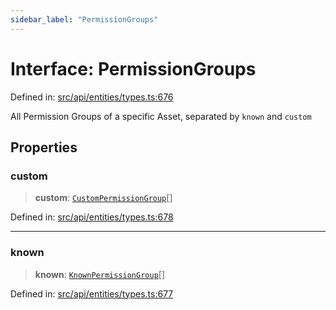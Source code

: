 ```yaml
---
sidebar_label: "PermissionGroups"
---
```


# Interface: PermissionGroups

Defined in: [src/api/entities/types.ts:676](https://github.com/PolymeshAssociation/polymesh-sdk/blob/bee6a2fe7a8ce5db42a6982e793782182cde2153/src/api/entities/types.ts#L676)

All Permission Groups of a specific Asset, separated by `known` and `custom`

## Properties

### custom

> **custom**: [`CustomPermissionGroup`](../../CustomPermissionGroup/classes/CustomPermissionGroup.mdx)[]

Defined in: [src/api/entities/types.ts:678](https://github.com/PolymeshAssociation/polymesh-sdk/blob/bee6a2fe7a8ce5db42a6982e793782182cde2153/src/api/entities/types.ts#L678)

***

### known

> **known**: [`KnownPermissionGroup`](../../KnownPermissionGroup/classes/KnownPermissionGroup.mdx)[]

Defined in: [src/api/entities/types.ts:677](https://github.com/PolymeshAssociation/polymesh-sdk/blob/bee6a2fe7a8ce5db42a6982e793782182cde2153/src/api/entities/types.ts#L677)
